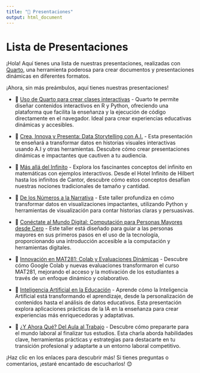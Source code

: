 ```yaml
---
title: "🎉 Presentaciones"
output: html_document
---
```


# Lista de Presentaciones

¡Hola! Aquí tienes una lista de nuestras presentaciones, realizadas con [Quarto](https://quarto.org/), una herramienta poderosa para crear documentos y presentaciones dinámicas en diferentes formatos.

¡Ahora, sin más preámbulos, aquí tienes nuestras presentaciones!

-   🎤 [Uso de Quarto para crear clases interactivas](latinr_2024/presentacion.html) - Quarto te permite diseñar contenidos interactivos en R y Python, ofreciendo una plataforma que facilita la enseñanza y la ejecución de código directamente en el navegador. Ideal para crear experiencias educativas dinámicas y accesibles.

-   🎤 [Crea, Innova y Presenta: Data Storytelling con A.I.](visualization_2024/presentacion.html) - Esta presentación te enseñará a transformar datos en historias visuales interactivas usando A.I y otras herramientas. Descubre cómo crear presentaciones dinámicas e impactantes que cautiven a tu audiencia.

-   🎤 [Más allá del Infinito](infinity_2024/presentacion.html) - Explora los fascinantes conceptos del infinito en matemáticas con ejemplos interactivos. Desde el Hotel Infinito de Hilbert hasta los infinitos de Cantor, descubre cómo estos conceptos desafían nuestras nociones tradicionales de tamaño y cantidad.

-   🎤 [De los Números a la Narrativa](narrativas_2024/presentacion.html) - Este taller profundiza en cómo transformar datos en visualizaciones impactantes, utilizando Python y herramientas de visualización para contar historias claras y persuasivas.

-   🎤 [Conéctate al Mundo Digital: Computación para Personas Mayores desde Cero](computacion_2024/presentacion.html) - Este taller está diseñado para guiar a las personas mayores en sus primeros pasos en el uso de la tecnología, proporcionando una introducción accesible a la computación y herramientas digitales.

-   🎤 [Innovación en MAT281: Colab y Evaluaciones Dinámicas](uc_2024/presentacion.html) - Descubre cómo Google Colab y nuevas evaluaciones transformaron el curso MAT281, mejorando el acceso y la motivación de los estudiantes a través de un enfoque dinámico y colaborativo.

-   🎤 [Inteligencia Artificial en la Educación](mads_2024/presentacion.html) - Aprende cómo la Inteligencia Artificial está transformando el aprendizaje, desde la personalización de contenidos hasta el análisis de datos educativos. Esta presentación explora aplicaciones prácticas de la IA en la enseñanza para crear experiencias más enriquecedoras y adaptativas.

- 🎤 [¿Y Ahora Qué? Del Aula al Trabajo](profesional_2024/presentacion.html) - Descubre cómo prepararte para el mundo laboral al finalizar tus estudios. Esta charla aborda habilidades clave, herramientas prácticas y estrategias para destacarte en tu transición profesional y adaptarte a un entorno laboral competitivo.



¡Haz clic en los enlaces para descubrir más! Si tienes preguntas o comentarios, ¡estaré encantado de escucharlos! 😊